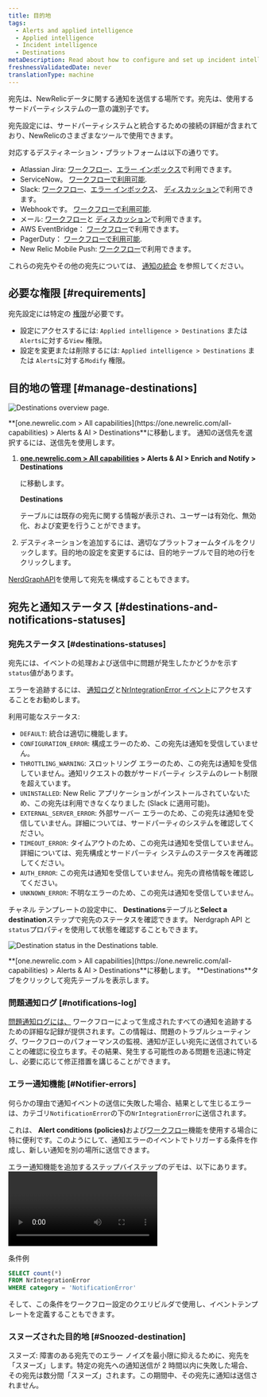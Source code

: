 ```yaml
---
title: 目的地
tags:
  - Alerts and applied intelligence
  - Applied intelligence
  - Incident intelligence
  - Destinations
metaDescription: Read about how to configure and set up incident intelligence destinations.
freshnessValidatedDate: never
translationType: machine
---
```





宛先は、NewRelicデータに関する通知を送信する場所です。宛先は、使用するサードパーティシステムの一意の識別子です。

宛先設定には、サードパーティシステムと統合するための接続の詳細が含まれており、NewRelicのさまざまなツールで使用できます。

対応するデスティネーション・プラットフォームは以下の通りです。

* Atlassian Jira: [ワークフロー](/docs/alerts-applied-intelligence/applied-intelligence/incident-workflows/incident-workflows/)、[エラー インボックス](/docs/errors-inbox/)で利用できます。
* ServiceNow。 [ワークフローで利用可能](/docs/alerts-applied-intelligence/applied-intelligence/incident-workflows/incident-workflows/).
* Slack: [ワークフロー](/docs/alerts-applied-intelligence/applied-intelligence/incident-workflows/incident-workflows/)、[エラー インボックス](/docs/errors-inbox/)、 [ディスカッション](/docs/new-relic-solutions/new-relic-one/ui-data/collaborate/collaboration-slack-integration/)で利用できます。
* Webhookです。 [ワークフローで利用可能](/docs/alerts-applied-intelligence/applied-intelligence/incident-workflows/incident-workflows/).
* メール: [ワークフロー](/docs/alerts-applied-intelligence/applied-intelligence/incident-workflows/incident-workflows/)と [ディスカッション](/docs/new-relic-solutions/new-relic-one/ui-data/collaborate/collaborate-with-teammates/)で利用できます。
* AWS EventBridge： [ワークフロー](/docs/alerts-applied-intelligence/applied-intelligence/incident-workflows/incident-workflows/)で利用できます。
* PagerDuty： [ワークフローで利用可能](/docs/alerts-applied-intelligence/applied-intelligence/incident-workflows/incident-workflows/).
* New Relic Mobile Push: [ワークフロー](/docs/alerts-applied-intelligence/applied-intelligence/incident-workflows/incident-workflows/)で利用できます。

これらの宛先やその他の宛先については、 [通知の統合](/docs/alerts-applied-intelligence/notifications/notification-integrations) を参照してください。

## 必要な権限 [#requirements]

宛先設定には特定の [権限](/docs/accounts/accounts-billing/new-relic-one-user-management/user-permissions)が必要です。

* 設定にアクセスするには: `Applied intelligence > Destinations` または `Alerts`に対する`View` 権限。
* 設定を変更または削除するには: `Applied intelligence > Destinations` または `Alerts`に対する`Modify` 権限。

## 目的地の管理 [#manage-destinations]

<img
  title="Destinations overview page"
  alt="Destinations overview page."
  src={accountsDestinationsOverview}
/>

<figcaption>
  <DoNotTranslate>**[one.newrelic.com > All capabilities](https://one.newrelic.com/all-capabilities) > Alerts & AI > Destinations**</DoNotTranslate>に移動します。 通知の送信先を選択するには、送信先を使用します。
</figcaption>

1. <DoNotTranslate>**[one.newrelic.com > All capabilities](https://one.newrelic.com/all-capabilities) > Alerts & AI > Enrich and Notify > Destinations**</DoNotTranslate>

   に移動します。

   <DoNotTranslate>**Destinations**</DoNotTranslate>

   テーブルには既存の宛先に関する情報が表示され、ユーザーは有効化、無効化、および変更を行うことができます。

2. デスティネーションを追加するには、適切なプラットフォームタイルをクリックします。目的地の設定を変更するには、目的地テーブルで目的地の行をクリックします。

[NerdGraphAPI](/docs/apis/nerdgraph/examples/nerdgraph-api-notifications-destinations)を使用して宛先を構成することもできます。

## 宛先と通知ステータス [#destinations-and-notifications-statuses]

### 宛先ステータス [#destinations-statuses]

宛先には、イベントの処理および送信中に問題が発生したかどうかを示す`status`値があります。

エラーを追跡するには、 [通知ログ](/docs/alerts-applied-intelligence/notifications/notification-integrations/#notifications-log)と[NrIntegrationError イベント](/docs/data-apis/ingest-apis/metric-api/troubleshoot-nrintegrationerror-events/#error-details)にアクセスすることをお勧めします。

利用可能なステータス:

* `DEFAULT`: 統合は適切に機能します。
* `CONFIGURATION_ERROR`: 構成エラーのため、この宛先は通知を受信していません。
* `THROTTLING_WARNING`: スロットリング エラーのため、この宛先は通知を受信していません。通知リクエストの数がサードパーティ システムのレート制限を超えています。
* `UNINSTALLED`: New Relic アプリケーションがインストールされていないため、この宛先は利用できなくなりました (Slack に適用可能)。
* `EXTERNAL_SERVER_ERROR`: 外部サーバー エラーのため、この宛先は通知を受信していません。詳細については、サードパーティのシステムを確認してください。
* `TIMEOUT_ERROR`: タイムアウトのため、この宛先は通知を受信していません。詳細については、宛先構成とサードパーティ システムのステータスを再確認してください。
* `AUTH_ERROR`: この宛先は通知を受信していません。宛先の資格情報を確認してください。
* `UNKNOWN_ERROR`: 不明なエラーのため、この宛先は通知を受信していません。

チャネル テンプレートの設定中に、 <DoNotTranslate>**Destinations**</DoNotTranslate>テーブルと<DoNotTranslate>**Select a destination**</DoNotTranslate>ステップで宛先のステータスを確認できます。 Nerdgraph API と`status`プロパティを使用して状態を確認することもできます。

<img
  title="Destination status in the Destinations table."
  alt="Destination status in the Destinations table."
  src={accountsDestinationsStatus}
/>

<figcaption>
  <DoNotTranslate>**[one.newrelic.com > All capabilities](https://one.newrelic.com/all-capabilities) > Alerts & AI > Destinations**</DoNotTranslate>に移動します。 <DoNotTranslate>**Destinations**</DoNotTranslate>タブをクリックして宛先テーブルを表示します。
</figcaption>

### 問題通知ログ [#notifications-log]

[問題通知ログには、](/docs/alerts-applied-intelligence/applied-intelligence/incident-workflows/incident-workflows/#issue-notification-log) ワークフローによって生成されたすべての通知を追跡するための詳細な記録が提供されます。この情報は、問題のトラブルシューティング、ワークフローのパフォーマンスの監視、通知が正しい宛先に送信されていることの確認に役立ちます。その結果、発生する可能性のある問題を迅速に特定し、必要に応じて修正措置を講じることができます。

### エラー通知機能 [#Notifier-errors]

何らかの理由で通知イベントの送信に失敗した場合、結果として生じるエラーは、カテゴリ`NotificationError`の下の`NrIntegrationError`に送信されます。

これは、 <DoNotTranslate>**Alert conditions (policies)**</DoNotTranslate>および[ワークフロー](/docs/alerts-applied-intelligence/applied-intelligence/incident-workflows/incident-workflows/)機能を使用する場合に特に便利です。このようにして、通知エラーのイベントでトリガーする条件を作成し、新しい通知を別の場所に送信できます。

エラー通知機能を追加するステップバイステップのデモは、以下にあります。<Video type="wistia" id="b89ctyjolq"/>

条件例

```sql
SELECT count(*)
FROM NrIntegrationError
WHERE category = 'NotificationError'
```

そして、この条件をワークフロー設定のクエリビルダで使用し、イベントテンプレートを定義することもできます。

### スヌーズされた目的地 [#Snoozed-destination]

スヌーズ: 障害のある宛先でのエラー ノイズを最小限に抑えるために、宛先を「スヌーズ」します。特定の宛先への通知送信が 2 時間以内に失敗した場合、その宛先は数分間「スヌーズ」されます。この期間中、その宛先に通知は送信されません。